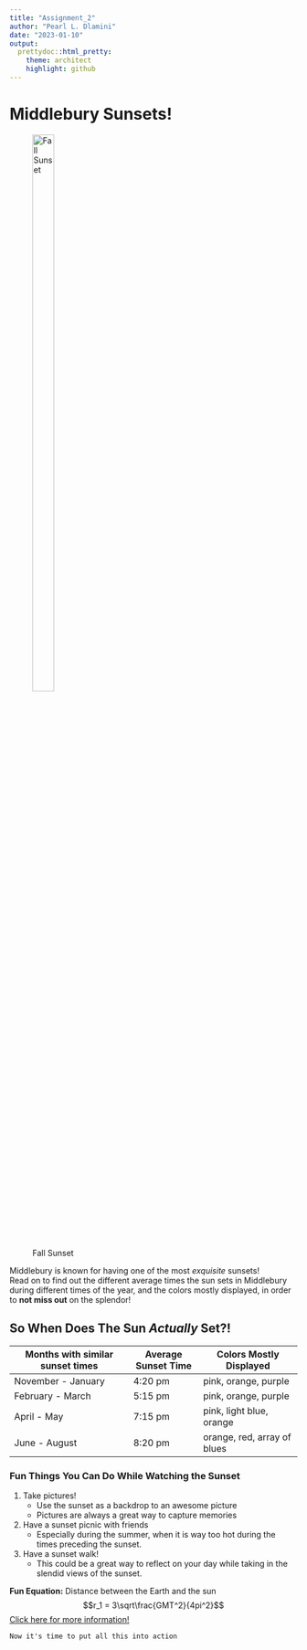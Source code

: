 ```yaml
---
title: "Assignment_2"
author: "Pearl L. Dlamini"
date: "2023-01-10"
output:
  prettydoc::html_pretty:
    theme: architect
    highlight: github
---
```

# Middlebury Sunsets!

![Fall Sunset](Sunsets.jpg){#id .class width=30% height=50%}

Middlebury is known for having one of the most *exquisite* sunsets!   
Read on to find out the different average times the sun sets in Middlebury during different times of the year, and the colors mostly displayed, in order to **not miss out** on the splendor!       

## So When Does The Sun *Actually* Set?!

Months with similar sunset times | Average Sunset Time | Colors Mostly Displayed 
-------------------------------- | ------------------- | ---------------------------
November - January               | 4:20 pm             | pink, orange, purple
February - March                 | 5:15 pm             | pink, orange, purple
April - May                      | 7:15 pm             | pink, light blue, orange 
June - August                    | 8:20 pm             | orange, red, array of blues

### Fun Things You Can Do While Watching the Sunset

1. Take pictures!
   + Use the sunset as a backdrop to an awesome picture
   + Pictures are always a great way to capture memories
2. Have a sunset picnic with friends
   + Especially during the summer, when it is way too hot during the times preceding the sunset.
3. Have a sunset walk!
   + This could be a great way to reflect on your day while taking in the slendid views of the sunset.

**Fun Equation:** Distance between the Earth and the sun
$$r_1 = 3\sqrt\frac{GMT^2}{4pi^2}$$
[Click here for more information!](https://www.agoldlining.com/post/reasons-why-you-should-make-time-for-the-sunset#:~:text=Research%20shows%20that%20sunsets%20have,a%20reason%20to%20go%20outside.) 

`Now it's time to put all this into action`
